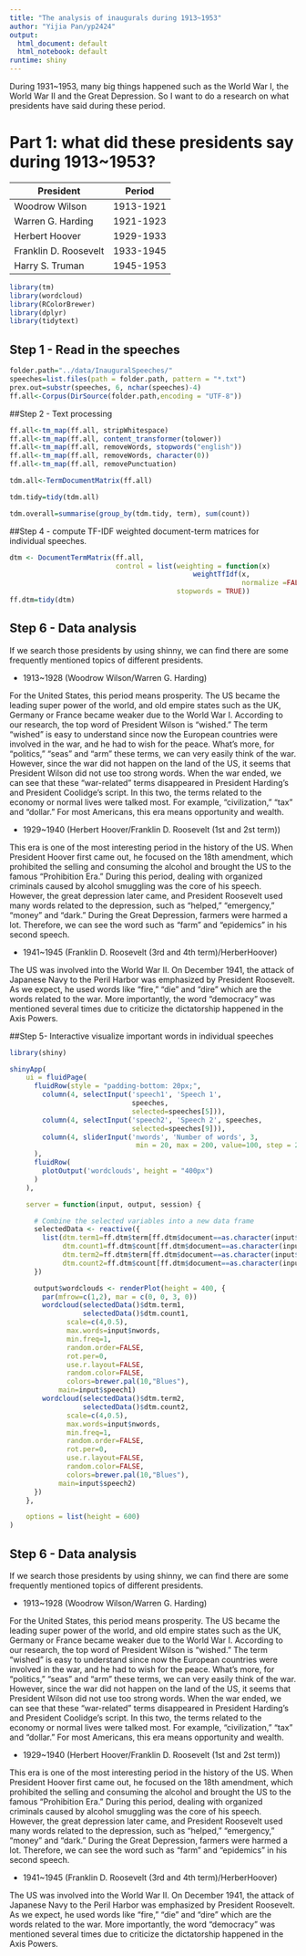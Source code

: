 ```yaml
---
title: "The analysis of inaugurals during 1913~1953"
author: "Yijia Pan/yp2424"
output:
  html_document: default
  html_notebook: default
runtime: shiny
---
```

During 1931~1953, many big things happened such as the World War I, the World War II and the Great Depression. So I want to do a research on what presidents have said during these period.

# Part 1: what did these presidents say during 1913~1953?

| President       | Period   |
| ----------------|:------------------:|
|Woodrow Wilson|    1913-1921|
|Warren G. Harding|1921-1923|
|Herbert Hoover|  1929-1933|
|Franklin D. Roosevelt |1933-1945|
|Harry S. Truman| 1945-1953 |

```r
library(tm)
library(wordcloud)
library(RColorBrewer)
library(dplyr)
library(tidytext)
```

## Step 1 - Read in the speeches
```r
folder.path="../data/InauguralSpeeches/"
speeches=list.files(path = folder.path, pattern = "*.txt")
prex.out=substr(speeches, 6, nchar(speeches)-4)
ff.all<-Corpus(DirSource(folder.path,encoding = "UTF-8"))
```

##Step 2 - Text processing

```r
ff.all<-tm_map(ff.all, stripWhitespace)
ff.all<-tm_map(ff.all, content_transformer(tolower))
ff.all<-tm_map(ff.all, removeWords, stopwords("english"))
ff.all<-tm_map(ff.all, removeWords, character(0))
ff.all<-tm_map(ff.all, removePunctuation)

tdm.all<-TermDocumentMatrix(ff.all)

tdm.tidy=tidy(tdm.all)

tdm.overall=summarise(group_by(tdm.tidy, term), sum(count))
```

##Step 4 - compute TF-IDF weighted document-term matrices for individual speeches. 

```r
dtm <- DocumentTermMatrix(ff.all,
                          control = list(weighting = function(x)
                                             weightTfIdf(x, 
                                                         normalize =FALSE),
                                         stopwords = TRUE))
ff.dtm=tidy(dtm)
```

## Step 6 - Data analysis

If we search those presidents by using shinny, we can find there are some frequently mentioned topics of different presidents.

+ 1913~1928 (Woodrow Wilson/Warren G. Harding)

For the United States, this period means prosperity. The US became the leading super power of the world, and old empire states such as the UK, Germany or France became weaker due to the World War I. According to our research, the top word of President Wilson is “wished.” The term “wished” is easy to understand since now the European countries were involved in the war, and he had to wish for the peace. What’s more, for “politics,” “seas” and “arm” these terms, we can very easily think of the war. However, since the war did not happen on the land of the US, it seems that President Wilson did not use too strong words. When the war ended, we can see that these “war-related” terms disappeared in President Harding’s and President Coolidge’s script. In this two, the terms related to the economy or normal lives were talked most. For example, “civilization,” “tax” and “dollar.” For most Americans, this era means opportunity and wealth.

+ 1929~1940 (Herbert Hoover/Franklin D. Roosevelt (1st and 2st term))

This era is one of the most interesting period in the history of the US. When President Hoover first came out, he focused on the 18th amendment, which prohibited the selling and consuming the alcohol and brought the US to the famous “Prohibition Era.” During this period, dealing with organized criminals caused by alcohol smuggling was the core of his speech. However, the great depression later came, and President Roosevelt used many words related to the depression, such as “helped,” “emergency,” “money” and “dark.” During the Great Depression, farmers were harmed a lot. Therefore, we can see the word such as “farm” and “epidemics” in his second speech.

+ 1941~1945 (Franklin D. Roosevelt (3rd and 4th term)/HerberHoover)

The US was involved into the World War II. On December 1941, the attack of Japanese Navy to the Peril Harbor was emphasized by President Roosevelt. As we expect, he used words like “fire,” “die” and “dire” which are the words related to the war. More importantly, the word “democracy” was mentioned several times due to criticize the dictatorship happened in the Axis Powers.

##Step 5- Interactive visualize important words in individual speeches
```r
library(shiny)

shinyApp(
    ui = fluidPage(
      fluidRow(style = "padding-bottom: 20px;",
        column(4, selectInput('speech1', 'Speech 1',
                              speeches,
                              selected=speeches[5])),
        column(4, selectInput('speech2', 'Speech 2', speeches,
                              selected=speeches[9])),
        column(4, sliderInput('nwords', 'Number of words', 3,
                               min = 20, max = 200, value=100, step = 20))
      ),
      fluidRow(
        plotOutput('wordclouds', height = "400px")
      )
    ),

    server = function(input, output, session) {

      # Combine the selected variables into a new data frame
      selectedData <- reactive({
        list(dtm.term1=ff.dtm$term[ff.dtm$document==as.character(input$speech1)],
             dtm.count1=ff.dtm$count[ff.dtm$document==as.character(input$speech1)],
             dtm.term2=ff.dtm$term[ff.dtm$document==as.character(input$speech2)],
             dtm.count2=ff.dtm$count[ff.dtm$document==as.character(input$speech2)])
      })

      output$wordclouds <- renderPlot(height = 400, {
        par(mfrow=c(1,2), mar = c(0, 0, 3, 0))
        wordcloud(selectedData()$dtm.term1, 
                  selectedData()$dtm.count1,
              scale=c(4,0.5),
              max.words=input$nwords,
              min.freq=1,
              random.order=FALSE,
              rot.per=0,
              use.r.layout=FALSE,
              random.color=FALSE,
              colors=brewer.pal(10,"Blues"), 
            main=input$speech1)
        wordcloud(selectedData()$dtm.term2, 
                  selectedData()$dtm.count2,
              scale=c(4,0.5),
              max.words=input$nwords,
              min.freq=1,
              random.order=FALSE,
              rot.per=0,
              use.r.layout=FALSE,
              random.color=FALSE,
              colors=brewer.pal(10,"Blues"), 
            main=input$speech2)
      })
    },

    options = list(height = 600)
)
```

## Step 6 - Data analysis

If we search those presidents by using shinny, we can find there are some frequently mentioned topics of different presidents.

+ 1913~1928 (Woodrow Wilson/Warren G. Harding)

For the United States, this period means prosperity. The US became the leading super power of the world, and old empire states such as the UK, Germany or France became weaker due to the World War I. According to our research, the top word of President Wilson is “wished.” The term “wished” is easy to understand since now the European countries were involved in the war, and he had to wish for the peace. What’s more, for “politics,” “seas” and “arm” these terms, we can very easily think of the war. However, since the war did not happen on the land of the US, it seems that President Wilson did not use too strong words. When the war ended, we can see that these “war-related” terms disappeared in President Harding’s and President Coolidge’s script. In this two, the terms related to the economy or normal lives were talked most. For example, “civilization,” “tax” and “dollar.” For most Americans, this era means opportunity and wealth.

+ 1929~1940 (Herbert Hoover/Franklin D. Roosevelt (1st and 2st term))

This era is one of the most interesting period in the history of the US. When President Hoover first came out, he focused on the 18th amendment, which prohibited the selling and consuming the alcohol and brought the US to the famous “Prohibition Era.” During this period, dealing with organized criminals caused by alcohol smuggling was the core of his speech. However, the great depression later came, and President Roosevelt used many words related to the depression, such as “helped,” “emergency,” “money” and “dark.” During the Great Depression, farmers were harmed a lot. Therefore, we can see the word such as “farm” and “epidemics” in his second speech.

+ 1941~1945 (Franklin D. Roosevelt (3rd and 4th term)/HerberHoover)

The US was involved into the World War II. On December 1941, the attack of Japanese Navy to the Peril Harbor was emphasized by President Roosevelt. As we expect, he used words like “fire,” “die” and “dire” which are the words related to the war. More importantly, the word “democracy” was mentioned several times due to criticize the dictatorship happened in the Axis Powers.
